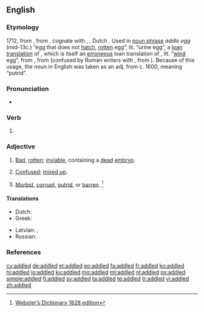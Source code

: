 ==English==

===Etymology===
1712, from {{m|en|addle||[[urine]], [[liquid]] [[filth]]}}, from {{etyl|ang|en}} {{m|ang|adela||[[mud]], [[mire]], liquid [[manure]]}}, cognate with {{etyl|gmq-osw|-}} {{m|gmq-osw|adel||urine}}, {{etyl|gml|-}} {{m|gml|adel}}, Dutch {{m|nl|aal||[[manure]]}}. Used in [[noun phrase]] ''addle egg'' (mid-13c.) “egg that does not [[hatch]], [[rotten]] egg”, lit. “urine egg”, a [[loan translation]] of {{etyl|la|-}} {{m|la|ovum urinum}}, which is itself an [[erroneous]] loan translation of {{etyl|grc|-}} {{m|grc|οὔριον ᾠόν||putrid egg}}, lit. “[[wind]] egg”, from {{m|grc|οὔριος||of the wind}}, from {{m|grc|οὖρος||fair wind}} (confused by Roman writers with {{m|grc|οὔριος||of urine}}, from {{m|grc|οὖρον||urine}}). Because of this usage, the noun in English was taken as an adj. from c. 1600, meaning “putrid”.

===Pronunciation===
* {{IPA|/ˈædəld/|lang=en}}

===Verb===
{{head|en|verb form}}

# {{en-past of|addle}}

===Adjective===
{{en-adj}}

# {{label|en|of eggs}} [[bad|Bad]], [[rotten]]; [[inviable]], containing a [[dead]] [[embryo]].
# [[confused|Confused]]; [[mix up|mixed up]].
# {{label|en|obsolete}} [[morbid|Morbid]], [[corrupt]], [[putrid]], or [[barren]]. <ref>[http://machaut.uchicago.edu/?resource=Webster%27s&word=addled&use1828=on Webster’s Dictionary 1828 edition]</ref>

====Translations====
{{trans-top|rotten (of eggs)}}
* Dutch: {{t|nl|rot}}
* Greek: {{t+|el|κλούβιος}}
{{trans-mid}}
* Latvian: {{t|lv|vanckars|m}} {{qualifier|an egg with a half-developed dead embryo}}, {{t|lv|sapuvusi|f}} {{qualifier|rotten}}
* Russian: {{t+|ru|проту́хший}}
{{trans-bottom}}

===References===
<references/>

[[cy:addled]]
[[de:addled]]
[[et:addled]]
[[eo:addled]]
[[fa:addled]]
[[fr:addled]]
[[ko:addled]]
[[hi:addled]]
[[io:addled]]
[[ku:addled]]
[[mg:addled]]
[[ml:addled]]
[[nl:addled]]
[[ps:addled]]
[[simple:addled]]
[[fi:addled]]
[[sv:addled]]
[[ta:addled]]
[[te:addled]]
[[tr:addled]]
[[vi:addled]]
[[zh:addled]]